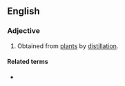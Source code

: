 ==English==

{{rfp|en}}
===Adjective===
{{en-adj|-}}

# {{lb|en|obsolete}} Obtained from [[plant]]s by [[distillation]].
#: {{rfquotek|en|Crabb}}

====Related terms====
* {{l|en|abstract}}